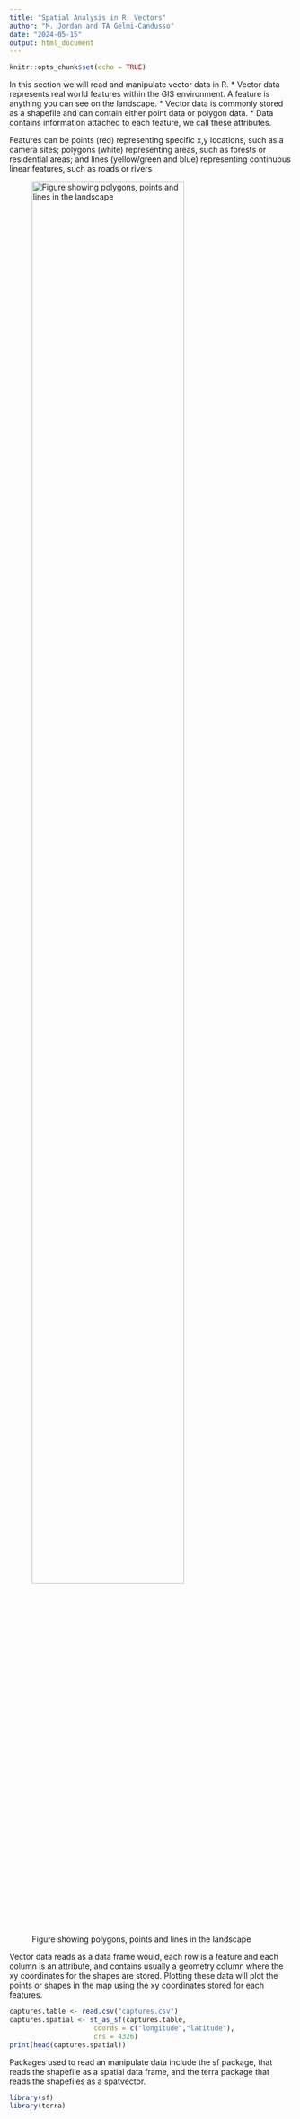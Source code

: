 ```yaml
---
title: "Spatial Analysis in R: Vectors"
author: "M. Jordan and TA Gelmi-Candusso"
date: "2024-05-15"
output: html_document
---
```


```r
knitr::opts_chunk$set(echo = TRUE)
```

In this section we will read and manipulate vector data in R. 
* Vector data represents real world features within the GIS environment. A feature is anything you can see on the landscape. 
* Vector data is commonly stored as a shapefile and can contain either point data or polygon data. 
* Data contains information attached to each feature, we call these attributes.  

Features can be points (red) representing specific x,y locations, such as a camera sites; polygons (white) representing areas, such as forests or residential areas; and lines (yellow/green and blue) representing continuous linear features, such as roads or rivers

![Figure showing polygons, points and lines in the landscape](images/vector_data_image_from_docs_qgis_org.png "Vector data"){width=80%}  

Vector data reads as a data frame would, each row is a feature and each column is an attribute, and contains usually a geometry column where the xy coordinates for the shapes are stored. Plotting these data will plot the points or shapes in the map using the xy coordinates stored for each features.   

```r
captures.table <- read.csv("captures.csv")
captures.spatial <- st_as_sf(captures.table,
                     coords = c("longitude","latitude"), 
                     crs = 4326)
print(head(captures.spatial))
```


Packages used to read an manipulate data include the sf package, that reads the shapefile as a spatial data frame, and the terra package that reads the shapefiles as a spatvector.  


```r
library(sf)
library(terra)
```

